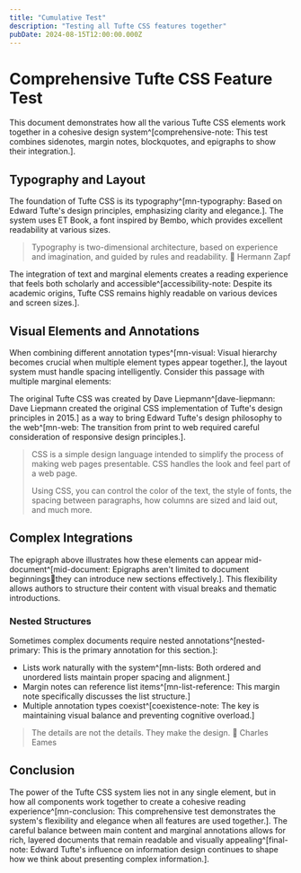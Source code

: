 ```yaml
---
title: "Cumulative Test"
description: "Testing all Tufte CSS features together"
pubDate: 2024-08-15T12:00:00.000Z
---
```



<Epigraph
  quote="The purpose of visualization is insight, not pictures."
  footer='<cite> Ben Shneiderman</cite>'
/>

# Comprehensive Tufte CSS Feature Test

This document demonstrates how all the various Tufte CSS elements work together in a cohesive design system^[comprehensive-note: This test combines sidenotes, margin notes, blockquotes, and epigraphs to show their integration.].

## Typography and Layout

The foundation of Tufte CSS is its typography^[mn-typography: Based on Edward Tufte's design principles, emphasizing clarity and elegance.]. The system uses ET Book, a font inspired by Bembo, which provides excellent readability at various sizes.

> Typography is two-dimensional architecture, based on experience and imagination, and guided by rules and readability.
>  Hermann Zapf

The integration of text and marginal elements creates a reading experience that feels both scholarly and accessible^[accessibility-note: Despite its academic origins, Tufte CSS remains highly readable on various devices and screen sizes.].

## Visual Elements and Annotations

When combining different annotation types^[mn-visual: Visual hierarchy becomes crucial when multiple element types appear together.], the layout system must handle spacing intelligently. Consider this passage with multiple marginal elements:

The original Tufte CSS was created by Dave Liepmann^[dave-liepmann: Dave Liepmann created the original CSS implementation of Tufte's design principles in 2015.] as a way to bring Edward Tufte's design philosophy to the web^[mn-web: The transition from print to web required careful consideration of responsive design principles.].

> CSS is a simple design language intended to simplify the process of making web pages presentable. CSS handles the look and feel part of a web page.
> 
> Using CSS, you can control the color of the text, the style of fonts, the spacing between paragraphs, how columns are sized and laid out, and much more.

## Complex Integrations

<Epigraph
  quote="Good design is as little design as possible."
  footer='<cite> Dieter Rams</cite>'
/>

The epigraph above illustrates how these elements can appear mid-document^[mid-document: Epigraphs aren't limited to document beginningsthey can introduce new sections effectively.]. This flexibility allows authors to structure their content with visual breaks and thematic introductions.

### Nested Structures

Sometimes complex documents require nested annotations^[nested-primary: This is the primary annotation for this section.]:

- Lists work naturally with the system^[mn-lists: Both ordered and unordered lists maintain proper spacing and alignment.]
- Margin notes can reference list items^[mn-list-reference: This margin note specifically discusses the list structure.]
- Multiple annotation types coexist^[coexistence-note: The key is maintaining visual balance and preventing cognitive overload.]

> The details are not the details. They make the design.
>  Charles Eames

## Conclusion

The power of the Tufte CSS system lies not in any single element, but in how all components work together to create a cohesive reading experience^[mn-conclusion: This comprehensive test demonstrates the system's flexibility and elegance when all features are used together.]. The careful balance between main content and marginal annotations allows for rich, layered documents that remain readable and visually appealing^[final-note: Edward Tufte's influence on information design continues to shape how we think about presenting complex information.].